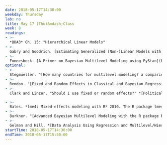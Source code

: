 ```yaml
---
date: 2018-05-17T14:30:00
weekday: Thursday
lab: no
title: May 17 (Thu)&mdash;Class
week: 8
readings:
- >-
  *BDA3* Ch. 15: "Hierarchical Linear Models"
- >-
  Gabry and Goodrich. [Estimating Generalized (Non-)Linear Models with Group-Specific Terms with rstanarm](https://cran.r-project.org/web/packages/rstanarm/vignettes/glmer.html) 2018.
- >-
  Fonnesbeck. [A Primer on Bayesian Multilevel Modeling using PyStan](http://mc-stan.org/users/documentation/case-studies/radon.html). 2016. *Stan Case Studies*. This uses the Python interface to Stan, but the Stan models are the same, and so is the description. See [this](https://github.com/stan-dev/example-models/tree/master/ARM/Ch.18) for R code of the Radon model.
optional:
- >-
  Stegmueller. "[How many countries for multilevel modeling? a comparison of frequentist and Bayesian approaches](https://dx.doi.org/10.1111/ajps.12001)." *American Journal of Political Science.* 2013. 
- >- 
  Rendon. "[Fixed and Random Effects in Classical and Bayesian Regressions](10.1111/j.1468-0084.2012.00700.x)" *Oxford Bulletin of Economics and Statistics*. 2012.
- >-
  Clark and Linzer. "Should I use fixed or random effects?" *[Political Science Research and Methods](https://dx.doi.org/10.1017/psrm.2014.32)* 2014.

- >-
  Bates. *lme4: Mixed-effects modeling with R* 2010. The R package lme4 estimates mixed-effects models using MLE-type methods. This book is also a good introduction to these methods.
- >-
  Burkner. "[Advanced Bayesian Multilevel Modeling with the R package brms](https://cran.r-project.org/web/packages/brms/vignettes/brms_multilevel.pdf)" and "[brms: An R Package for Bayesian Multilevel Models using Stan](https://cran.r-project.org/web/packages/brms/vignettes/brms_multilevel.pdf)" The brms package is an alternative to the rstanarm package. Like that package it uses Stan to estimate the models, but provides a user-friendly front-end.
- >-
  Gelman and Hill. *[Data Analysis Using Regression and Multilevel/Hierarchical Models](http://www.stat.columbia.edu/~gelman/arm/)" 2006. An accessible introduction to these models.
startTime: 2018-05-17T14:30:00
endTime: 2018-05-17T15:50:00
---
```

